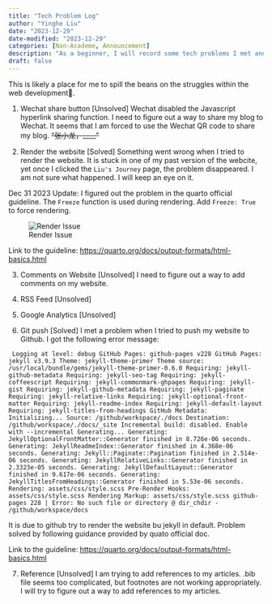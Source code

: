 ```yaml
---
title: "Tech Problem Log"
author: "Yinghe Liu"
date: "2023-12-29"
date-modified: "2023-12-29"
categories: [Non-Academe, Announcement]
description: "As a beginner, I will record some tech problems I met and how I solved them."
draft: false
---
```


::: callout-warning
This is likely a place for me to spill the beans on the struggles within the web development🤬.
:::

1.  Wechat share button \[Unsolved\] Wechat disabled the Javascript hyperlink sharing function. I need to figure out a way to share my blog to Wechat. It seems that I am forced to use the Wechat QR code to share my blog. ~~"张小龙，\_\_\_\_"~~

2.  Render the website \[Solved\] Something went wrong when I tried to render the website. It is stuck in one of my past version of the webcite, yet once I clicked the `Liu's Journey` page, the problem disappeared. I am not sure what happened. I will keep an eye on it.

Dec 31 2023 Update: I figured out the problem in the quarto official guideline. The `Freeze` function is used during rendering. Add `Freeze: True` to force rendering.

![Render Issue](Render%20Issue.png)

Link to the guideline: <a href="https://quarto.org/docs/output-formats/html-basics.html">https://quarto.org/docs/output-formats/html-basics.html</a>

3.  Comments on Website \[Unsolved\] I need to figure out a way to add comments on my website.

4.  RSS Feed \[Unsolved\]

5.  Google Analytics \[Unsolved\]

6.  Git push \[Solved\]
I met a problem when I tried to push my website to Github. I got the following error message:

```
 Logging at level: debug GitHub Pages: github-pages v228 GitHub Pages: jekyll v3.9.3 Theme: jekyll-theme-primer Theme source: /usr/local/bundle/gems/jekyll-theme-primer-0.6.0 Requiring: jekyll-github-metadata Requiring: jekyll-seo-tag Requiring: jekyll-coffeescript Requiring: jekyll-commonmark-ghpages Requiring: jekyll-gist Requiring: jekyll-github-metadata Requiring: jekyll-paginate Requiring: jekyll-relative-links Requiring: jekyll-optional-front-matter Requiring: jekyll-readme-index Requiring: jekyll-default-layout Requiring: jekyll-titles-from-headings GitHub Metadata: Initializing... Source: /github/workspace/./docs Destination: /github/workspace/./docs/_site Incremental build: disabled. Enable with --incremental Generating... Generating: JekyllOptionalFrontMatter::Generator finished in 8.726e-06 seconds. Generating: JekyllReadmeIndex::Generator finished in 4.368e-06 seconds. Generating: Jekyll::Paginate::Pagination finished in 2.514e-06 seconds. Generating: JekyllRelativeLinks::Generator finished in 2.3323e-05 seconds. Generating: JekyllDefaultLayout::Generator finished in 9.617e-06 seconds. Generating: JekyllTitlesFromHeadings::Generator finished in 5.53e-06 seconds. Rendering: assets/css/style.scss Pre-Render Hooks: assets/css/style.scss Rendering Markup: assets/css/style.scss github-pages 228 | Error: No such file or directory @ dir_chdir - /github/workspace/docs
```
It is due to github try to render the website bu jekyll in default. Problem solved by following guidance provided by quato official doc.

Link to the guideline: <a href="https://quarto.org/docs/output-formats/html-basics.html">https://quarto.org/docs/output-formats/html-basics.html</a>


7.  Reference \[Unsolved\] I am trying to add references to my articles. .bib file seems too complicated, but footnotes are not working appropriately. I will try to figure out a way to add references to my articles.

